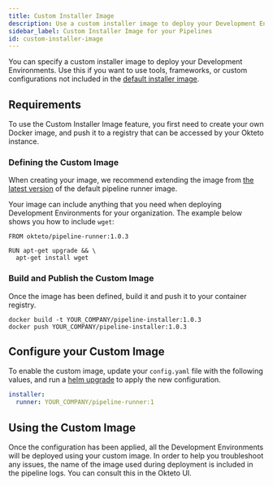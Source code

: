 ```yaml
---
title: Custom Installer Image
description: Use a custom installer image to deploy your Development Environments
sidebar_label: Custom Installer Image for your Pipelines
id: custom-installer-image
---
```



You can specify a custom installer image to deploy your Development Environments. Use this if you want to use tools, frameworks, or custom configurations not included in the [default installer image](https://github.com/okteto/pipeline-runner).

## Requirements

To use the Custom Installer Image feature, you first need to create your own Docker image, and push it to a registry that can be accessed by your Okteto instance.

### Defining the Custom Image

When creating your image, we recommend extending the image from [the latest version](https://github.com/okteto/pipeline-runner/releases) of the default pipeline runner image.

Your image can include anything that you need when deploying Development Environments for your organization. The example below shows you how to include `wget`:

```
FROM okteto/pipeline-runner:1.0.3

RUN apt-get upgrade && \
  apt-get install wget
```

### Build and Publish the Custom Image

Once the image has been defined, build it and push it to your container registry. 

```
docker build -t YOUR_COMPANY/pipeline-installer:1.0.3
docker push YOUR_COMPANY/pipeline-installer:1.0.3
```

## Configure your Custom Image

To enable the custom image, update your `config.yaml` file with the following values, and run a [helm upgrade](https://okteto.com/docs/self-hosted/install/upgrade/#upgrade-your-okteto-enterprise-instance) to apply the new configuration.

```yaml
installer:
  runner: YOUR_COMPANY/pipeline-runner:1
```

## Using the Custom Image

Once the configuration has been applied, all the Development Environments will be deployed using your custom image.  In order to help you troubleshoot any issues, the name of the image used during deployment is included in the pipeline logs. You can consult this in the Okteto UI.

